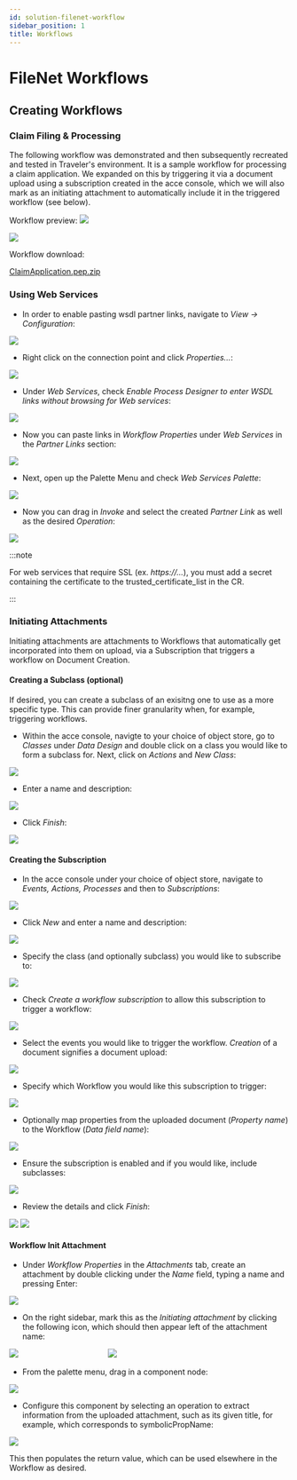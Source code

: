 ```yaml
---
id: solution-filenet-workflow
sidebar_position: 1
title: Workflows
---
```


# FileNet Workflows

## Creating Workflows

### Claim Filing & Processing

The following workflow was demonstrated and then subsequently recreated and tested in Traveler's environment. It is a sample workflow for processing a claim application. We expanded on this by triggering it via a document upload using a subscription created in the acce console, which we will also mark as an initiating attachment to automatically include it in the triggered workflow (see below).

Workflow preview:
![](https://media.github.ibm.com/user/436100/files/4465abd7-143d-4385-8050-ee2a57a91bb7)

![](https://media.github.ibm.com/user/436100/files/0e65b54f-53bf-4f68-861b-18682b2608a7)

Workflow download:

[ClaimApplication.pep.zip](https://github.ibm.com/ibm-client-engineering/solution-filenet-aws/files/1242809/ClaimApplication.pep.zip)

### Using Web Services

- In order to enable pasting wsdl partner links, navigate to _View -> Configuration_:

![](https://media.github.ibm.com/user/436100/files/db04cbaf-6cdd-439e-9310-38b6e2d594b6)

- Right click on the connection point and click _Properties..._:

![](https://media.github.ibm.com/user/436100/files/bb20e3ed-ad22-4927-9bac-531eec0f55e1)

- Under _Web Services_, check _Enable Process Designer to enter WSDL links without browsing for Web services_:

![](https://media.github.ibm.com/user/436100/files/95c4e89d-fabc-41d0-85ec-a51fe141a1b5)

- Now you can paste links in _Workflow Properties_ under _Web Services_ in the _Partner Links_ section:

![](https://media.github.ibm.com/user/436100/files/29c67c90-2903-4f98-92cb-8a3d0ad3dd26)

- Next, open up the Palette Menu and check _Web Services Palette_:

![](https://media.github.ibm.com/user/436100/files/7a174e99-650e-4a98-8860-f368ba4eb496)

- Now you can drag in _Invoke_ and select the created _Partner Link_ as well as the desired _Operation_:

![](https://media.github.ibm.com/user/436100/files/719a4799-369b-4e6b-b09a-ec76c3e24a78)

:::note

For web services that require SSL (ex. _https://..._), you must add a secret containing the certificate to the trusted_certificate_list in the CR.

:::

### Initiating Attachments

Initiating attachments are attachments to Workflows that automatically get incorporated into them on upload, via a Subscription that triggers a workflow on Document Creation.

#### Creating a Subclass (optional)

If desired, you can create a subclass of an exisitng one to use as a more specific type. This can provide finer granularity when, for example, triggering workflows.


- Within the acce console, navigte to your choice of object store, go to _Classes_ under _Data Design_ and double click on a class you would like to form a subclass for. Next, click on _Actions_ and _New Class_:

![](https://media.github.ibm.com/user/436100/files/6374e1f9-7a2e-46ec-9ca0-5250ffdcd8ea)

- Enter a name and description:

![](https://media.github.ibm.com/user/436100/files/6a4aad75-72ae-46c0-8d5c-04c90fb04096)

- Click _Finish_:

![](https://media.github.ibm.com/user/436100/files/cc0ab9b9-380f-4701-91ec-387615d123f2)

#### Creating the Subscription
- In the acce console under your choice of object store, navigate to _Events, Actions, Processes_ and then to _Subscriptions_:

![](https://media.github.ibm.com/user/436100/files/a8d51fa1-55e2-4640-a5ef-68bbf59a4d1f)

- Click _New_ and enter a name and description:

![](https://media.github.ibm.com/user/436100/files/298624d4-42a4-4a91-a864-d9c9e89dc50f)

- Specify the class (and optionally subclass) you would like to subscribe to:

![](https://media.github.ibm.com/user/436100/files/714ebd0f-246e-4d54-a576-56e4bcbd45c0)

- Check _Create a workflow subscription_ to allow this subscription to trigger a workflow:

![](https://media.github.ibm.com/user/436100/files/e51cc792-63ef-489e-9eba-ebcdc5f723a0)

- Select the events you would like to trigger the workflow. _Creation_ of a document signifies a document upload:

![](https://media.github.ibm.com/user/436100/files/e3158b7a-0eeb-43a4-b50a-76f0a48d1883)

- Specify which Workflow you would like this subscription to trigger:

![](https://media.github.ibm.com/user/436100/files/e1b73b54-2bcf-48b8-b992-94dc940f5907)

- Optionally map properties from the uploaded document (_Property name_) to the Workflow (_Data field name_): 

![](https://media.github.ibm.com/user/436100/files/1c47382e-f8b2-4f32-b001-03af611448b2)

- Ensure the subscription is enabled and if you would like, include subclasses:

![](https://media.github.ibm.com/user/436100/files/72fdeb48-fbf6-40d8-935f-1c4fdae3ae7c)

- Review the details and click _Finish_:

![](https://media.github.ibm.com/user/436100/files/73330507-6e63-4524-a224-45e5cfb928ec)
![](https://media.github.ibm.com/user/436100/files/bb803613-3dd6-4134-8272-c40790343a2d)

#### Workflow Init Attachment

- Under _Workflow Properties_ in the _Attachments_ tab, create an attachment by double clicking under the _Name_ field, typing a name and pressing Enter:

![](https://media.github.ibm.com/user/436100/files/75ca2f4b-f3f5-4aec-ab24-f5c05553aed1)

- On the right sidebar, mark this as the _Initiating attachment_ by clicking the following icon, which should then appear left of the attachment name:

![](https://media.github.ibm.com/user/436100/files/c9a35503-02b8-44c1-bec0-7da6611ba876)
&emsp;&emsp;&emsp;&emsp;&emsp;&emsp;&emsp;&emsp;&emsp;&emsp;&emsp;
![](https://media.github.ibm.com/user/436100/files/33d603f9-6313-4a6f-9036-10d4ad9e82e2)

- From the palette menu, drag in a component node:

![](https://media.github.ibm.com/user/436100/files/83dabcd3-90e6-4dbb-b881-cbce049fb45f)

- Configure this component by selecting an operation to extract information from the uploaded attachment, such as its given title, for example, which corresponds to symbolicPropName:

![](https://media.github.ibm.com/user/436100/files/320f420c-2c6d-454a-8203-4a55799f3edf)

This then populates the return value, which can be used elsewhere in the Workflow as desired.